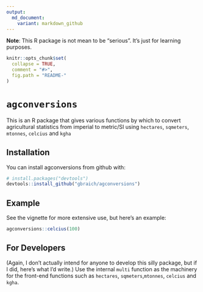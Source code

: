 ```yaml
---
output:
  md_document:
    variant: markdown_github
---
```


<!-- README.md is generated from README.Rmd. Please edit that file -->
**Note**: This R package is not mean to be "serious". It's just for learning purposes.

```r
knitr::opts_chunk$set(
  collapse = TRUE,
  comment = "#>",
  fig.path = "README-"
)
```

`agconversions`
========

This is an R package that gives various functions by which to convert agricultural statistics from imperial to metric/SI using `hectares`, `sqmeters`, `mtonnes`, `celcius` and `kgha`

Installation
------------

You can install agconversions from github with:

``` r
# install.packages("devtools")
devtools::install_github("gbraich/agconversions")
```

Example
-------

See the vignette for more extensive use, but here's an example:

```r
agconversions::celcius(100)
```


For Developers
--------------

(Again, I don't actually intend for anyone to develop this silly package, but if I did, here's what I'd write.)
Use the internal `multi` function as the machinery for the front-end functions such as `hectares`, `sqmeters`,`mtonnes`, `celcius` and `kgha`.
